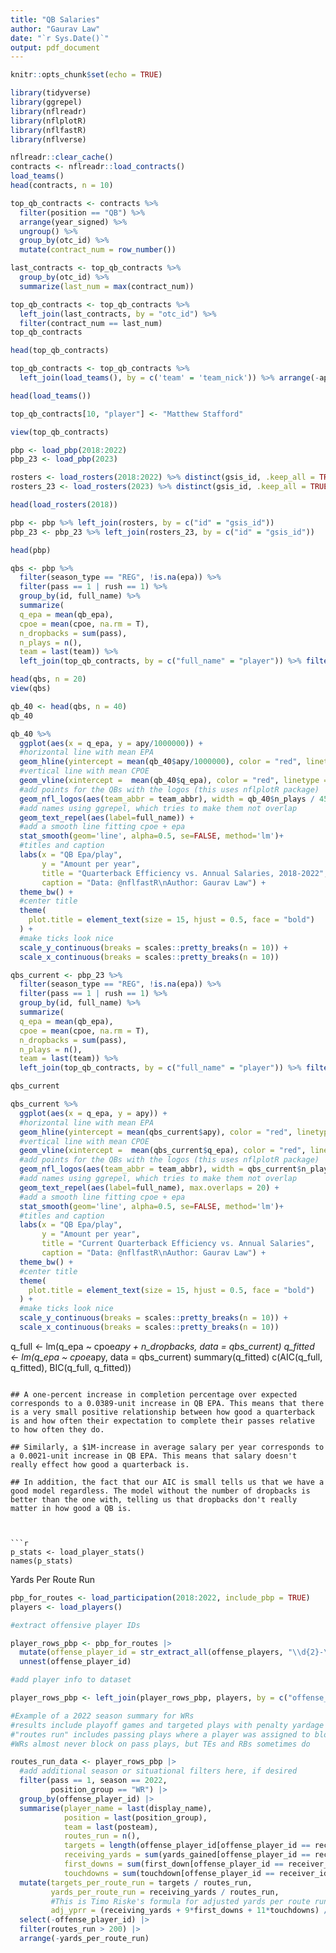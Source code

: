 ```yaml
---
title: "QB Salaries"
author: "Gaurav Law"
date: "`r Sys.Date()`"
output: pdf_document
---
```


```r
knitr::opts_chunk$set(echo = TRUE)
```

```r
library(tidyverse)
library(ggrepel)
library(nflreadr)
library(nflplotR)
library(nflfastR)
library(nflverse)
```


```r
nflreadr::clear_cache()
contracts <- nflreadr::load_contracts()
load_teams()
head(contracts, n = 10)
```

```r
top_qb_contracts <- contracts %>% 
  filter(position == "QB") %>%
  arrange(year_signed) %>%
  ungroup() %>%
  group_by(otc_id) %>%
  mutate(contract_num = row_number())

last_contracts <- top_qb_contracts %>%
  group_by(otc_id) %>%
  summarize(last_num = max(contract_num))

top_qb_contracts <- top_qb_contracts %>%
  left_join(last_contracts, by = "otc_id") %>%
  filter(contract_num == last_num)
top_qb_contracts

head(top_qb_contracts)

```


```r
top_qb_contracts <- top_qb_contracts %>%
  left_join(load_teams(), by = c('team' = 'team_nick')) %>% arrange(-apy)

head(load_teams())

top_qb_contracts[10, "player"] <- "Matthew Stafford"

view(top_qb_contracts)
```


```r
pbp <- load_pbp(2018:2022)
pbp_23 <- load_pbp(2023)
```

```r
rosters <- load_rosters(2018:2022) %>% distinct(gsis_id, .keep_all = TRUE)
rosters_23 <- load_rosters(2023) %>% distinct(gsis_id, .keep_all = TRUE)

head(load_rosters(2018))

pbp <- pbp %>% left_join(rosters, by = c("id" = "gsis_id"))
pbp_23 <- pbp_23 %>% left_join(rosters_23, by = c("id" = "gsis_id"))

head(pbp)
```

```r
qbs <- pbp %>% 
  filter(season_type == "REG", !is.na(epa)) %>%
  filter(pass == 1 | rush == 1) %>%
  group_by(id, full_name) %>%
  summarize(
  q_epa = mean(qb_epa),
  cpoe = mean(cpoe, na.rm = T),
  n_dropbacks = sum(pass),
  n_plays = n(),
  team = last(team)) %>%
  left_join(top_qb_contracts, by = c("full_name" = "player")) %>% filter(n_dropbacks > 100 & n_plays > 500) %>% arrange(-q_epa)

head(qbs, n = 20)
view(qbs)

qb_40 <- head(qbs, n = 40)
qb_40
```


```r
qb_40 %>%
  ggplot(aes(x = q_epa, y = apy/1000000)) +
  #horizontal line with mean EPA
  geom_hline(yintercept = mean(qb_40$apy/1000000), color = "red", linetype = "dashed", alpha=0.5) +
  #vertical line with mean CPOE
  geom_vline(xintercept =  mean(qb_40$q_epa), color = "red", linetype = "dashed", alpha=0.5) +
  #add points for the QBs with the logos (this uses nflplotR package)
  geom_nfl_logos(aes(team_abbr = team_abbr), width = qb_40$n_plays / 45000, alpha = 0.75) +
  #add names using ggrepel, which tries to make them not overlap
  geom_text_repel(aes(label=full_name)) +
  #add a smooth line fitting cpoe + epa
  stat_smooth(geom='line', alpha=0.5, se=FALSE, method='lm')+
  #titles and caption
  labs(x = "QB Epa/play",
       y = "Amount per year",
       title = "Quarterback Efficiency vs. Annual Salaries, 2018-2022",
       caption = "Data: @nflfastR\nAuthor: Gaurav Law") +
  theme_bw() +
  #center title
  theme(
    plot.title = element_text(size = 15, hjust = 0.5, face = "bold")
  ) +
  #make ticks look nice
  scale_y_continuous(breaks = scales::pretty_breaks(n = 10)) +
  scale_x_continuous(breaks = scales::pretty_breaks(n = 10))

```

```r
qbs_current <- pbp_23 %>% 
  filter(season_type == "REG", !is.na(epa)) %>%
  filter(pass == 1 | rush == 1) %>%
  group_by(id, full_name) %>%
  summarize(
  q_epa = mean(qb_epa),
  cpoe = mean(cpoe, na.rm = T),
  n_dropbacks = sum(pass),
  n_plays = n(),
  team = last(team)) %>%
  left_join(top_qb_contracts, by = c("full_name" = "player")) %>% filter(n_dropbacks > 300 & n_plays > 200) %>% arrange(-n_dropbacks)

qbs_current
```

```r
qbs_current %>%
  ggplot(aes(x = q_epa, y = apy)) +
  #horizontal line with mean EPA
  geom_hline(yintercept = mean(qbs_current$apy), color = "red", linetype = "dashed", alpha=0.5) +
  #vertical line with mean CPOE
  geom_vline(xintercept =  mean(qbs_current$q_epa), color = "red", linetype = "dashed", alpha=0.5) +
  #add points for the QBs with the logos (this uses nflplotR package)
  geom_nfl_logos(aes(team_abbr = team_abbr), width = qbs_current$n_plays / 12000, alpha = 0.75) +
  #add names using ggrepel, which tries to make them not overlap
  geom_text_repel(aes(label=full_name), max.overlaps = 20) +
  #add a smooth line fitting cpoe + epa
  stat_smooth(geom='line', alpha=0.5, se=FALSE, method='lm')+
  #titles and caption
  labs(x = "QB Epa/play",
       y = "Amount per year",
       title = "Current Quarterback Efficiency vs. Annual Salaries",
       caption = "Data: @nflfastR\nAuthor: Gaurav Law") +
  theme_bw() +
  #center title
  theme(
    plot.title = element_text(size = 15, hjust = 0.5, face = "bold")
  ) +
  #make ticks look nice
  scale_y_continuous(breaks = scales::pretty_breaks(n = 10)) +
  scale_x_continuous(breaks = scales::pretty_breaks(n = 10))

```

q_full <- lm(q_epa ~ cpoe*apy + n_dropbacks, data = qbs_current)
q_fitted <- lm(q_epa ~ cpoe*apy, data = qbs_current)
summary(q_fitted)
c(AIC(q_full, q_fitted), BIC(q_full, q_fitted))
```

## A one-percent increase in completion percentage over expected corresponds to a 0.0389-unit increase in QB EPA. This means that there is a very small positive relationship between how good a quarterback is and how often their expectation to complete their passes relative to how often they do. 

## Similarly, a $1M-increase in average salary per year corresponds to a 0.0021-unit increase in QB EPA. This means that salary doesn't really effect how good a quarterback is.

## In addition, the fact that our AIC is small tells us that we have a good model regardless. The model without the number of dropbacks is better than the one with, telling us that dropbacks don't really matter in how good a QB is.



```r
p_stats <- load_player_stats()
names(p_stats)
```

Yards Per Route Run

```r
pbp_for_routes <- load_participation(2018:2022, include_pbp = TRUE)
players <- load_players()

#extract offensive player IDs

player_rows_pbp <- pbp_for_routes |>
  mutate(offense_player_id = str_extract_all(offense_players, "\\d{2}-\\d{7}")) |>
  unnest(offense_player_id)

#add player info to dataset

player_rows_pbp <- left_join(player_rows_pbp, players, by = c("offense_player_id" = "gsis_id"))

#Example of a 2022 season summary for WRs 
#results include playoff games and targeted plays with penalty yardage
#"routes run" includes passing plays where a player was assigned to block
#WRs almost never block on pass plays, but TEs and RBs sometimes do

routes_run_data <- player_rows_pbp |>
  #add additional season or situational filters here, if desired
  filter(pass == 1, season == 2022,
         position_group == "WR") |>
  group_by(offense_player_id) |>
  summarise(player_name = last(display_name),
            position = last(position_group),
            team = last(posteam),
            routes_run = n(),
            targets = length(offense_player_id[offense_player_id == receiver_id & !is.na(receiver_id)]),
            receiving_yards = sum(yards_gained[offense_player_id == receiver_id & !is.na(receiver_id) & !is.na(yards_gained)]),
            first_downs = sum(first_down[offense_player_id == receiver_id & !is.na(receiver_id) & !is.na(first_down)]),
            touchdowns = sum(touchdown[offense_player_id == receiver_id & !is.na(receiver_id) & !is.na(touchdown)])) |>
  mutate(targets_per_route_run = targets / routes_run,
         yards_per_route_run = receiving_yards / routes_run,
         #This is Timo Riske's formula for adjusted yards per route run
         adj_yprr = (receiving_yards + 9*first_downs + 11*touchdowns) / routes_run) |>
  select(-offense_player_id) |>
  filter(routes_run > 200) |>
  arrange(-yards_per_route_run)
```
